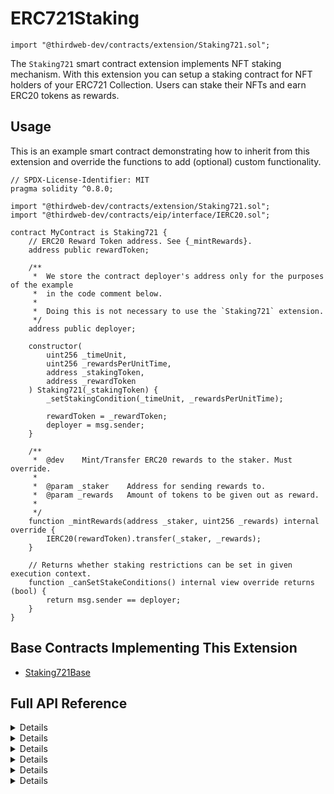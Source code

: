 
# ERC721Staking

```solidity
import "@thirdweb-dev/contracts/extension/Staking721.sol";
```

The `Staking721` smart contract extension implements NFT staking mechanism. With this extension you can setup a staking contract for NFT holders of your ERC721 Collection. Users can stake their NFTs and earn ERC20 tokens as rewards.

<GithubButtonLink href="https://github.com/thirdweb-dev/contracts/blob/main/contracts/extension/Staking721.sol" />

## Usage

This is an example smart contract demonstrating how to inherit from this extension and override the functions to add (optional) custom functionality.

```solidity
// SPDX-License-Identifier: MIT
pragma solidity ^0.8.0;

import "@thirdweb-dev/contracts/extension/Staking721.sol";
import "@thirdweb-dev/contracts/eip/interface/IERC20.sol";

contract MyContract is Staking721 {
    // ERC20 Reward Token address. See {_mintRewards}.
    address public rewardToken;

    /**
     *  We store the contract deployer's address only for the purposes of the example
     *  in the code comment below.
     *
     *  Doing this is not necessary to use the `Staking721` extension.
     */
    address public deployer;

    constructor(
        uint256 _timeUnit,
        uint256 _rewardsPerUnitTime,
        address _stakingToken,
        address _rewardToken
    ) Staking721(_stakingToken) {
        _setStakingCondition(_timeUnit, _rewardsPerUnitTime);

        rewardToken = _rewardToken;
        deployer = msg.sender;
    }

    /**
     *  @dev    Mint/Transfer ERC20 rewards to the staker. Must override.
     *
     *  @param _staker    Address for sending rewards to.
     *  @param _rewards   Amount of tokens to be given out as reward.
     *
     */
    function _mintRewards(address _staker, uint256 _rewards) internal override {
        IERC20(rewardToken).transfer(_staker, _rewards);
    }

    // Returns whether staking restrictions can be set in given execution context.
    function _canSetStakeConditions() internal view override returns (bool) {
        return msg.sender == deployer;
    }
}
```

## Base Contracts Implementing This Extension

- [Staking721Base](/contracts/build/base-contracts/erc-721/staking)

## Full API Reference

<Details summary="stake">
<div>

```solidity
function stake(uint256[] calldata tokenIds) external;
```

- Lets a user stake a number of ERC721 tokens by passing in token-Ids.
- Parameter `tokenIds`: List of token-Ids to stake.

</div>
</Details>

<Details summary="withdraw">
<div>

```solidity
function withdraw(uint256[] calldata tokenIds) external;
```

- Un-stake and withdraw NFTs from the contract.
- Parameter `tokenIds`: List of token-Ids to withdraw.

</div>
</Details>

<Details summary="claimRewards">
<div>

```solidity
function claimRewards() external;
```

- Claim accumulated rewards. This claim method allows for a pull mechanism where users must initiate claiming of rewards.

</div>
</Details>

<Details summary="getStakeInfo">
<div>

```solidity
function getStakeInfo(address staker) external view returns (uint256 tokensStaked, uint256 rewards);
```

- View number of NFTs staked and total rewards available for a user.
- Parameter `staker`: Account address of staker.

</div>
</Details>

<Details summary="setRewardsPerUnitTime">
<div>

```solidity
function setRewardsPerUnitTime(uint256 rewardsPerUnitTime) external;
```

- Allows an authorized account to set rewards per unit of time. Interpreted as x rewards per second/per day/etc based on time-unit.
- Parameter `rewardsPerUnitTime`: New rewards per unit time.

</div>
</Details>

<Details summary="setTimeUnit">
<div>

```solidity
function setTimeUnit(uint256 timeUnit) external;
```

- Allows an authorized account to set time unit as a number of seconds. For e.g. 1 hour can be set as 3600 seconds - setting the reward frequency as _per hour_.
- Parameter `timeUnit`: New time unit.

</div>
</Details>
